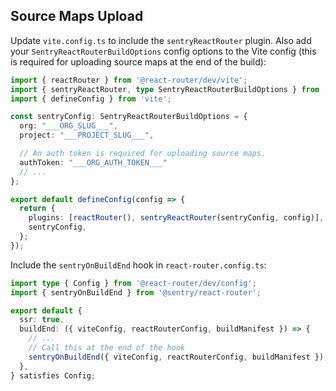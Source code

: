 ## Source Maps Upload

Update `vite.config.ts` to include the `sentryReactRouter` plugin. Also add your `SentryReactRouterBuildOptions` config options to the Vite config (this is required for uploading source maps at the end of the build):

<OrgAuthTokenNote />

```typescript {filename: vite.config.ts}
import { reactRouter } from '@react-router/dev/vite';
import { sentryReactRouter, type SentryReactRouterBuildOptions } from '@sentry/react-router';
import { defineConfig } from 'vite';

const sentryConfig: SentryReactRouterBuildOptions = {
  org: "___ORG_SLUG___",
  project: "___PROJECT_SLUG___",

  // An auth token is required for uploading source maps.
  authToken: "___ORG_AUTH_TOKEN___"
  // ...
};

export default defineConfig(config => {
  return {
    plugins: [reactRouter(), sentryReactRouter(sentryConfig, config)],
    sentryConfig,
  };
});
```

Include the `sentryOnBuildEnd` hook in `react-router.config.ts`:

```typescript {filename: react-router.config.ts}
import type { Config } from '@react-router/dev/config';
import { sentryOnBuildEnd } from '@sentry/react-router';

export default {
  ssr: true,
  buildEnd: ({ viteConfig, reactRouterConfig, buildManifest }) => {
    // ...
    // Call this at the end of the hook
    sentryOnBuildEnd({ viteConfig, reactRouterConfig, buildManifest });
  },
} satisfies Config;
```
